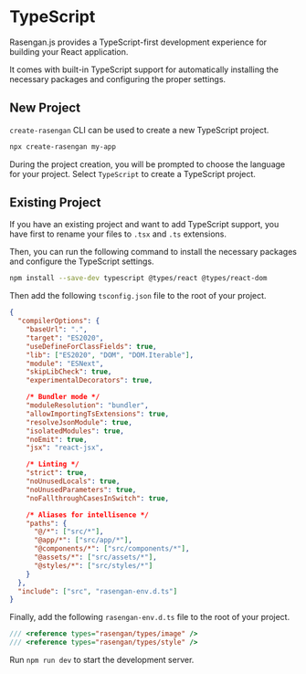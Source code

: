 # TypeScript

Rasengan.js provides a TypeScript-first development experience for building your React application.

It comes with built-in TypeScript support for automatically installing the necessary packages and configuring the proper settings.

## New Project

`create-rasengan` CLI can be used to create a new TypeScript project.

```bash filename="Terminal" copy 
npx create-rasengan my-app
```

During the project creation, you will be prompted to choose the language for your project. Select `TypeScript` to create a TypeScript project.

## Existing Project

If you have an existing project and want to add TypeScript support, you have first to rename your files to `.tsx` and `.ts` extensions.

Then, you can run the following command to install the necessary packages and configure the TypeScript settings.

```bash filename="Terminal" copy
npm install --save-dev typescript @types/react @types/react-dom
```

Then add the following `tsconfig.json` file to the root of your project.

```json filename="tsconfig.json" showLineNumbers copy
{
  "compilerOptions": {
    "baseUrl": ".",
    "target": "ES2020",
    "useDefineForClassFields": true,
    "lib": ["ES2020", "DOM", "DOM.Iterable"],
    "module": "ESNext",
    "skipLibCheck": true,
    "experimentalDecorators": true,

    /* Bundler mode */
    "moduleResolution": "bundler",
    "allowImportingTsExtensions": true,
    "resolveJsonModule": true,
    "isolatedModules": true,
    "noEmit": true,
    "jsx": "react-jsx",

    /* Linting */
    "strict": true,
    "noUnusedLocals": true,
    "noUnusedParameters": true,
    "noFallthroughCasesInSwitch": true,

    /* Aliases for intellisence */
    "paths": {
      "@/*": ["src/*"],
      "@app/*": ["src/app/*"],
      "@components/*": ["src/components/*"],
      "@assets/*": ["src/assets/*"],
      "@styles/*": ["src/styles/*"]
    }
  },
  "include": ["src", "rasengan-env.d.ts"]
}
```

Finally, add the following `rasengan-env.d.ts` file to the root of your project.

```typescript filename="rasengan-env.d.ts" showLineNumbers copy
/// <reference types="rasengan/types/image" />
/// <reference types="rasengan/types/style" />
```

Run `npm run dev` to start the development server.